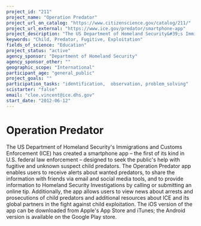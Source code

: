 ```yaml
---
project_id: "211"
project_name: "Operation Predator"
project_url_on_catalog: "https://www.citizenscience.gov/catalog/211/"
project_url_external: "https://www.ice.gov/predator/smartphone-app"
project_description: "The US Department of Homeland Security&#39;s Immigrations and Customs Enforcement (ICE) has created a smartphone app \u2013 the first of its kind in U.S. federal law enforcement \u2013 designed to seek the public&#39;s help with fugitive and unknown suspect child predators. The Operation Predator app enables users to receive alerts about wanted predators, to share the information with friends via email and social media tools, and to provide information to Homeland Security Investigations by calling or submitting an online tip. Additionally, the app allows users to view news about arrests and prosecutions of child predators and additional resources about ICE and its global partners in the fight against child exploitation. The iOS version of the app can be downloaded from Apple&#39;s App Store and iTunes; the Android version is available on the Google Play store."
keywords: "Child, Predator, Fugitive, Exploitation"
fields_of_science: "Education"
project_status: "active"
agency_sponsor: "Department of Homeland Security"
agency_sponsor_other: ""
geographic_scope: "International"
participant_age: "general_public"
project_goals: ""
participation_tasks: "identification,  observation, problem_solving"
scistarter: "false"
email: "cloe.vincent@ice.dhs.gov"
start_date: "2012-06-12"
---
```


# Operation Predator

The US Department of Homeland Security&#39;s Immigrations and Customs Enforcement (ICE) has created a smartphone app – the first of its kind in U.S. federal law enforcement – designed to seek the public&#39;s help with fugitive and unknown suspect child predators. The Operation Predator app enables users to receive alerts about wanted predators, to share the information with friends via email and social media tools, and to provide information to Homeland Security Investigations by calling or submitting an online tip. Additionally, the app allows users to view news about arrests and prosecutions of child predators and additional resources about ICE and its global partners in the fight against child exploitation. The iOS version of the app can be downloaded from Apple&#39;s App Store and iTunes; the Android version is available on the Google Play store.
